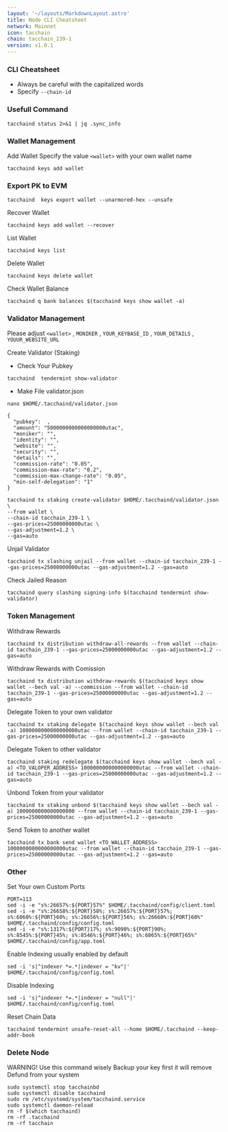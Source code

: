 ```yaml
---
layout: '~/layouts/MarkdownLayout.astro'
title: Node CLI Cheatsheet
network: Mainnet
icon: tacchain
chain: tacchain_239-1
version: v1.0.1
---
```


### CLI Cheatsheet

- Always be careful with the capitalized words
- Specify `--chain-id`

### Usefull Command
```
tacchaind status 2>&1 | jq .sync_info
```

### Wallet Management

Add Wallet
Specify the value `<wallet>` with your own wallet name

```
tacchaind keys add wallet
```
### Export PK to EVM
```
tacchaind  keys export wallet --unarmored-hex --unsafe
```

Recover Wallet
```
tacchaind keys add wallet --recover
```

List Wallet
```
tacchaind keys list
```

Delete Wallet
```
tacchaind keys delete wallet
```

Check Wallet Balance
```
tacchaind q bank balances $(tacchaind keys show wallet -a)
```

### Validator Management

Please adjust `<wallet>` , `MONIKER` , `YOUR_KEYBASE_ID` , `YOUR_DETAILS` , `YOUUR_WEBSITE_URL`

Create Validator (Staking)
- Check Your Pubkey
```
tacchaind  tendermint show-validator
```
- Make File validator.json
```
nano $HOME/.tacchaind/validator.json
```
```
{
  "pubkey":  ,
  "amount": "5000000000000000000utac",
  "moniker": "",
  "identity": "",
  "website": "",
  "security": "",
  "details": "",
  "commission-rate": "0.05",
  "commission-max-rate": "0.2",
  "commission-max-change-rate": "0.05",
  "min-self-delegation": "1"
}
```
```
tacchaind tx staking create-validator $HOME/.tacchaind/validator.json \
--from wallet \
--chain-id tacchain_239-1 \
--gas-prices=25000000000utac \
--gas-adjustment=1.2 \
--gas=auto
```

Unjail Validator
```
tacchaind tx slashing unjail --from wallet --chain-id tacchain_239-1 --gas-prices=25000000000utac --gas-adjustment=1.2 --gas=auto
```

Check Jailed Reason
```
tacchaind query slashing signing-info $(tacchaind tendermint show-validator)
```

### Token Management

Withdraw Rewards
```
tacchaind tx distribution withdraw-all-rewards --from wallet --chain-id tacchain_239-1 --gas-prices=25000000000utac --gas-adjustment=1.2 --gas=auto
```

Withdraw Rewards with Comission
```
tacchaind tx distribution withdraw-rewards $(tacchaind keys show wallet --bech val -a) --commission --from wallet --chain-id tacchain_239-1 --gas-prices=25000000000utac --gas-adjustment=1.2 --gas=auto
```
Delegate Token to your own validator
```
tacchaind tx staking delegate $(tacchaind keys show wallet --bech val -a) 1000000000000000000utac --from wallet --chain-id tacchain_239-1 --gas-prices=25000000000utac --gas-adjustment=1.2 --gas=auto
```

Delegate Token to other validator
```
tacchaind staking redelegate $(tacchaind keys show wallet --bech val -a) <TO_VALOPER_ADDRESS> 1000000000000000000utac --from wallet --chain-id tacchain_239-1 --gas-prices=25000000000utac --gas-adjustment=1.2 --gas=auto
```

Unbond Token from your validator
```
tacchaind tx staking unbond $(tacchaind keys show wallet --bech val -a) 1000000000000000000 --from wallet --chain-id tacchain_239-1 --gas-prices=25000000000utac --gas-adjustment=1.2 --gas=auto
```

Send Token to another wallet
```
tacchaind tx bank send wallet <TO_WALLET_ADDRESS> 1000000000000000000utac --from wallet --chain-id tacchain_239-1 --gas-prices=25000000000utac --gas-adjustment=1.2 --gas=auto
```

### Other

Set Your own Custom Ports

```
PORT=113
sed -i -e "s%:26657%:${PORT}57%" $HOME/.tacchaind/config/client.toml
sed -i -e "s%:26658%:${PORT}58%; s%:26657%:${PORT}57%; s%:6060%:${PORT}60%; s%:26656%:${PORT}56%; s%:26660%:${PORT}60%" $HOME/.tacchaind/config/config.toml
sed -i -e "s%:1317%:${PORT}17%; s%:9090%:${PORT}90%; s%:8545%:${PORT}45%; s%:8546%:${PORT}46%; s%:6065%:${PORT}65%" $HOME/.tacchaind/config/app.toml
```

Enable Indexing usually enabled by default
```
sed -i 's|^indexer *=.*|indexer = "kv"|' $HOME/.tacchaind/config/config.toml
```

Disable Indexing
```
sed -i 's|^indexer *=.*|indexer = "null"|' $HOME/.tacchaind/config/config.toml
```

Reset Chain Data
```
tacchaind tendermint unsafe-reset-all --home $HOME/.tacchaind --keep-addr-book
```

### Delete Node

WARNING! Use this command wisely 
Backup your key first it will remove Defund from your system

```
sudo systemctl stop tacchainbd
sudo systemctl disable tacchaind
sudo rm /etc/systemd/system/tacchaind.service
sudo systemctl daemon-reload
rm -f $(which tacchaind)
rm -rf .tacchaind
rm -rf tacchain
```
